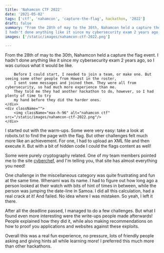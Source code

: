 ```yaml
---
title: 'Nahamcon CTF 2022'
date: '2021-05-02'
tags: ['ctf', 'nahamcon', 'capture-the-flag', hackathon, '2022']
draft: false
summary: "From the 28th of may to the 30th, Nahamcon held a capture the flag event.
I hadn't done anything like it since my cybersecurity exam 2 years ago, so I was curious what it would be like."
images: ['/static/images/nahamcon-ctf-2022.png']

---
```


<div className="grid grid-cols-1 md:grid-cols-2">
    <div>
        From the 28th of may to the 30th, Nahamcon held a capture the flag event.
        I hadn't done anything like it since my cybersecurity exam 2 years ago, so I was curious what it would be like.

        Before I could start, I needed to join a team, or make one. But seeing some other people from Howest in the roster,
        I sent some messages and joined them. They were all from cybersecurity, so had much more experience than me.
        They told me they had another hackathon to do, however, so I had plenty of time to try
        my hand before they did the harder ones.
    </div>
    <div className="">
        <img className="max-h-96" alt="nahamcon ctf" src="/static/images/nahamcon-ctf-2022.png"/>
    </div>

</div>
I started out with the warm-ups. Some were very easy: take a look at robots.txt to
find the page with the flag. But other challenges felt much more like an achievement. For one, I had to upload an XML file and then execute it.
But with a bit of hidden code I could the flags content as well!

Some were purely cryptography related. One of my team members pointed me to the site [cyberchef](https://gchq.github.io/CyberChef/),
and I'm telling you, that site has almost everything you need!

One challenge in the miscellaneous category was quite frustrating and fun at the same time. Whenami was its name.
I had to figure out how long ago a person
looked at their watch with bits of hint of times in between, while the person was jumping the date-line in Samoa. I did
all this calculation, had a real crack at it! And failed. No idea where I was mistaken. So yeah, I left it there.

After all the deadline passed, I managed to do a few challenges. But what I found even more interesting were the write-ups
people made afterwards! People explained how they did it, while also making recommendations on how to proof you
applications and websites against these exploits.

Overall this was a real fun experience, no pressure, lots of friendly people asking and giving hints all while learning more!
I preferred this much more than other hackathons.
